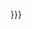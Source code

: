 <span style="position: relative; bottom: {{#if:{{{2|}}}|{{{1}}}|0.6em}};">{{{2|{{{1}}}}}}</span><noinclude>

{{documentation}}
<!--Add cats and interwikis to the /doc subpage, not here!-->
</noinclude>